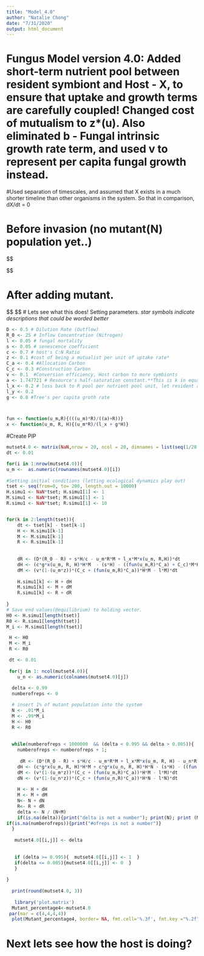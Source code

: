 ```yaml
---
title: "Model_4.0"
author: "Natalie Chong"
date: "7/31/2020"
output: html_document
---
```


# Fungus Model version 4.0: Added short-term nutrient pool between resident symbiont and Host - X, to ensure that uptake and growth terms are carefully coupled! Changed cost of mutualism to z*(u). Also eliminated b - Fungal intrinsic growth rate term, and used v to represent per capita fungal growth instead.

#Used separation of timescales, and assumed that X exists in a much shorter timeline than other organisms in the system. So that in comparison, dX/dt = 0

# Before invasion (no mutant(N) population yet..)
$$
\begin{align}
\frac{dR}{dt} &= D ( R_0 - R ) + \frac{1}{c} s H - u_mRM + l_x \cdot \frac{u_mRM}{l_x + gH} \\ 
\newline
\frac{dH}{dt} &= cgH \cdot \frac{u_mRM}{l_x + gH} - s H - ( f_m C_a + C_c ) M H \\ 
\newline
\frac{dM}{dt} &= v ( 1 - zu_m )  ( f_m C_a + C_c ) M H - l M\\ 
\newline
\frac{dX}{dt} &= \frac{u_mR}{k_m + R} \cdot M - l_xx - \frac{u_mRM}{l_x + gH} = 0 \\
\newline
f_m = \frac{u_mR}{k_m + R}
\end{align}

$$

# After adding mutant.
$$
\begin{align}

\newline
\frac{dR}{dt} &= D ( R_0 - R ) + \frac{1}{c} s H - u_mMR  - u_nNR + l_xM \cdot \frac{u_mR}{l_x + gH} + l_yN \cdot  \frac{u_nR}{l_y + gH}\\ 
\newline
\frac{dH}{dt} &= cgH \cdot \frac{u_mRM}{l_x + gH} + cgH \cdot \frac{u_nRN}{l_y + gH} - s H - ( f_m C_a + C_c ) M H - ( f_n C_a + C_c ) N H \\ 
\newline
\frac{dM}{dt} &= v ( 1 - zu_m )  ( f_m C_a + C_c ) M H - l M\\ 
\newline
\frac{dY}{dt} &= \frac{u_nR}{k_n + R} \cdot M - l_yy - \frac{u_nRM}{l_y + gH} = 0
\newline
\frac{dN}{dt} &= v ( 1 - zu_n )  ( f_n C_a + C_c ) N H - l N
\newline
f_n = \frac{u_nR}{k_n + R} \\ f_m = \frac{u_mR}{k_m + R} \\ 
\end{align}
$$
# Lets see what this does! Setting parameters.
*star symbols indicate descriptions that could be worded better*
```r
D <- 0.5 # Dilution Rate (Outflow)
R_0 <- 25 # Inflow Concentration (Nitrogen)
l <- 0.05 # fungal mortality
s <- 0.05 # senescence coefficient
c <- 0.7 # host's C:N Ratio
z <- 0.1 #cost of being a mutualist per unit of uptake rate* 
C_a <- 0.4 #Allocation Carbon
C_c <- 0.3 #Construction Carbon 
v <- 0.1  #Conversion efficiency, Host carbon to more symbionts
a <- 1.747721 # Resource's half-saturation constant.**This is k in equation!**
l_x <- 0.2 # loss back to R pool per nutrient pool unit, let resident and mutant to have the same loss
l_y <- 0.2
g <- 0.8 #Tree's per capita groth rate



fun <- function(u_m,R){(((u_m)*R)/((a)+R))}
x <- function(u_m, R, H){(u_m*R)/(l_x + g*H)}

```

#Create PIP
```r
mutset4.0 <- matrix(NaN,nrow = 20, ncol = 20, dimnames = list(seq(1/20, 1, 1/20), seq(1/20, 1, 1/20))) 
dt <- 0.01

for(i in 1:nrow(mutset4.0)){ 
u_m <-  as.numeric(rownames(mutset4.0)[i]) 
   
#Setting initial conditions (letting ecological dynamics play out)   
tset <- seq(from=0, to= 200, length.out = 10000)
H.simu1 <- NaN*tset; H.simu1[1] <- 1
M.simu1 <- NaN*tset; M.simu1[1] <- 1
R.simu1 <- NaN*tset; R.simu1[1] <- 10


for(k in 2:length(tset)){
    dt <- tset[k] - tset[k-1] 
    H <- H.simu1[k-1] 
    M <- M.simu1[k-1]
    R <- R.simu1[k-1]
  
    
    dR <- (D*(R_0 - R) + s*H/c - u_m*R*M + l_x*M*x(u_m, R,H))*dt
    dH <- (c*g*x(u_m, R, H)*H*M  - (s*H) - ((fun(u_m,R)*C_a) + C_c)*M*H  )*dt #host can't exist without already being in the system!
    dM <- (v*(1-(u_m*z))*(C_c + (fun(u_m,R)*C_a))*H*M - l*M)*dt
  
    H.simu1[k] <- H + dH
    M.simu1[k] <- M + dM
    R.simu1[k] <- R + dR
    
}
# Save end values(@equilibrium) to holding vector.
H0 <- H.simu1[length(tset)]
R0 <- R.simu1[length(tset)]
M_i <- M.simu1[length(tset)]

 H <- H0
 M <- M_i
 R <- R0

 dt <- 0.01
    
 for(j in 1: ncol(mutset4.0)){
    u_n <- as.numeric(colnames(mutset4.0)[j]) 
   
  delta <- 0.99
  numberofreps <- 0 

  # insert 1% of mutant population into the system
  N <- .01*M_i 
  M <- .99*M_i
  H <- H0
  R <- R0
 
  
  while(numberofreps < 1000000  && (delta < 0.995 && delta > 0.005)){
    numberofreps <- numberofreps + 1; 
    
     dR <- (D*(R_0 - R) + s*H/c - u_m*R*M + l_x*M*x(u_m, R, H) - u_n*R*N + l_y*N*x(u_n, R, H))*dt
    dH <- (c*g*x(u_m, R, H)*H*M + c*g*x(u_n, R, H)*H*N - (s*H) - ((fun(u_m,R)*C_a) + C_c)*M*H - ((fun(u_n,R)*C_a) + C_c)*N*H)*dt #host can't exist without already being in the system!
    dM <- (v*(1-(u_m*z))*(C_c + (fun(u_m,R)*C_a))*H*M - l*M)*dt
    dN <- (v*(1-(u_n*z))*(C_c + (fun(u_n,R)*C_a))*H*N - l*N)*dt
    
    H <- H + dH
    M <- M + dM
    N<- N + dN
    R<- R + dR
    delta <- N / (N+M)
    if(is.na(delta)){print("delta is not a number"); print(N); print (M)}
if(is.na(numberofreps)){print("#ofreps is not a number")} 
  }
  
   mutset4.0[[i,j]] <- delta  
   
   
   if (delta >= 0.995){  mutset4.0[[i,j]] <- 1  }
   if(delta <= 0.005){mutset4.0[[i,j]] <- 0  }
   } 
 
}
 
  print(round(mutset4.0, 3))
  
   library('plot.matrix')
  Mutant_percentage4<-mutset4.0
 par(mar = c(4,4,4,4))
  plot(Mutant_percentage4, border= NA, fmt.cell='%.3f', fmt.key ="%.2f", breaks = c(-0.1,0.011,.99,1),xlab= "Mutant Uptake Rate, u_n", ylab = "Resident Uptake Rate, u_m", col = c('white','grey','black') ) 
```

# Next lets see how the host is doing?

```r

```

